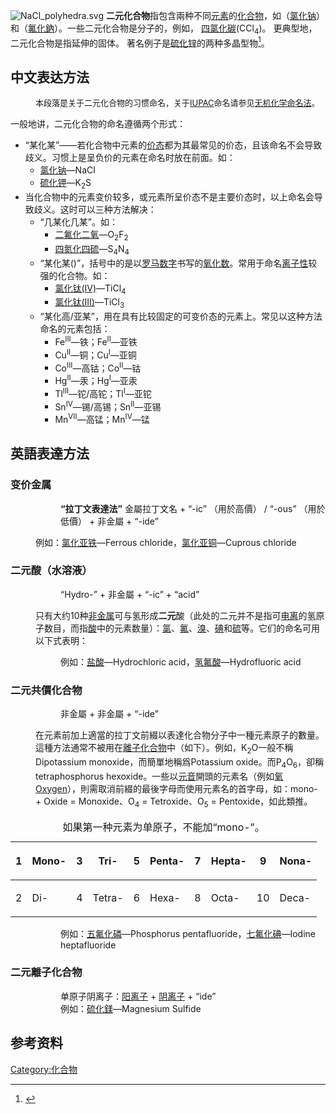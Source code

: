 [[File:NaCl_polyhedra.svg|thumb]]
'''二元化合物'''指包含兩种不同[[元素|元素]]的[[化合物|化合物]]，如{{lang|la|NaCl}}（[[氯化钠|氯化钠]]）和{{lang|la|NaF}}（[[氟化鈉|氟化鈉]]）。一些二元化合物是分子的，例如， [[四氯化碳|四氯化碳]](CCl<sub>4</sub>)。 更典型地，二元化合物是指延伸的固体。 著名例子是[[硫化锌|硫化锌]]的两种多晶型物<ref name=earnshaw>{{Greenwood&Earnshaw2nd}}</ref>。

== 中文表达方法 ==
:<div class="noprint" style="font-size:small">本段落是关于二元化合物的习惯命名，关于[[IUPAC|IUPAC]]命名请参见[[无机化学命名法|无机化学命名法]]。</div>
一般地讲，二元化合物的命名遵循两个形式：
*“某化某”——若化合物中元素的[[化合价|价态]]都为其最常见的价态，且该命名不会导致歧义。习惯上是呈负价的元素在命名时放在前面。如：
**[[氯化钠|氯化钠]]—NaCl
**[[硫化钾|硫化钾]]—K<sub>2</sub>S
*当化合物中的元素变价较多，或元素所呈价态不是主要价态时，以上命名会导致歧义。这时可以三种方法解决：
**“几某化几某”。如：
***[[二氟化二氧|二氟化二氧]]—O<sub>2</sub>F<sub>2</sub>
***[[四氮化四硫|四氮化四硫]]—S<sub>4</sub>N<sub>4</sub>
**“某化某()”，括号中的是以[[罗马数字|罗马数字]]书写的[[氧化数|氧化数]]。常用于命名[[离子性|离子性]]较强的化合物。如：
***[[四氯化钛|氯化钛(IV)]]—TiCl<sub>4</sub>
***[[三氯化钛|氯化钛(III)]]—TiCl<sub>3</sub>
**“某化高/亚某”，用在具有比较固定的可变价态的元素上。常见以这种方法命名的元素包括：
***Fe<sup>III</sup>—铁；Fe<sup>II</sup>—亚铁
***Cu<sup>II</sup>—铜；Cu<sup>I</sup>—亚铜
***Co<sup>III</sup>—高钴；Co<sup>II</sup>—钴
***Hg<sup>II</sup>—汞；Hg<sup>I</sup>—亚汞
***Tl<sup>III</sup>—铊/高铊；Tl<sup>I</sup>—亚铊
***Sn<sup>IV</sup>—锡/高锡；Sn<sup>II</sup>—亚锡
***Mn<sup>VII</sup>—高锰；Mn<sup>IV</sup>—锰

==英語表達方法==
===变价金属===
::'''“拉丁文表達法”'''  金屬拉丁文名 + “-ic” （用於高價） / “-ous” （用於低價） + 非金屬 + “-ide”
:例如：[[氯化亚铁|氯化亚铁]]—Ferrous chloride，[[氯化亚铜|氯化亚铜]]—Cuprous chloride

===二元酸（水溶液）===
::“Hydro-” + 非金屬 + “-ic”  + “acid”
:只有大约10种[[非金属|非金属]]可与氢形成'''二元'''酸（此处的二元并不是指可[[电离|电离]]的氢原子数目，而指[[酸|酸]]中的元素数量）：[[氯|氯]]、[[氟|氟]]、[[溴|溴]]、[[碘|碘]]和[[硫|硫]]等。它们的命名可用以下式表明：
::例如：[[盐酸|盐酸]]—Hydrochloric acid，[[氢氟酸|氢氟酸]]—Hydrofluoric acid

===二元共價化合物===
::非金屬 + 非金屬 + “-ide”
:在元素前加上適當的拉丁文前綴以表達化合物分子中一種元素原子的數量。這種方法通常不被用在[[離子化合物|離子化合物]]中（如下）。例如，K<sub>2</sub>O一般不稱Dipotassium monoxide，而簡單地稱爲Potassium oxide。而P<sub>4</sub>O<sub>6</sub>，卻稱tetraphosphorus hexoxide。一些以[[元音|元音]]開頭的元素名（例如[[氧|氧]]Oxygen），則需取消前綴的最後字母而使用元素名的首字母，如：mono- + Oxide = Monoxide、O<sub>4</sub> = Tetroxide、O<sub>5</sub> = Pentoxide，如此類推。
<center>
{| class="wikitable"
|+ 如果第一种元素为单原子，不能加“mono-”。
|-
! 1 || Mono- !! 3 || Tri- !! 5 || Penta- !! 7 || Hepta- !! 9 || Nona-
|-
! 2 || Di- !! 4 || Tetra- !! 6 || Hexa- !! 8 || Octa- !! 10 || Deca-
|}
</center>
::例如：[[五氟化磷|五氟化磷]]—Phosphorus pentafluoride，[[七氟化碘|七氟化碘]]—Iodine heptafluoride

===二元離子化合物===
::单原子阴离子：[[阳离子|阳离子]] + [[阴离子|阴离子]] + “ide”
::例如：[[硫化鎂|硫化鎂]]—Magnesium Sulfide<!--:如果是多原子阴离子：[[阳离子|阳离子]] + [[阴离子|阴离子]] + “ite”/“ate”-->

==参考资料==
{{reflist}}

[[Category:化合物|Category:化合物]]